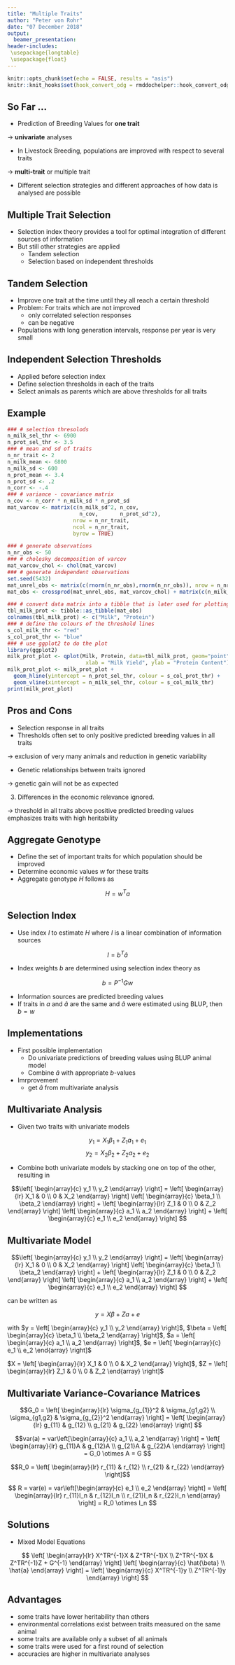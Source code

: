 ```yaml
---
title: "Multiple Traits"
author: "Peter von Rohr"
date: "07 December 2018"
output:
  beamer_presentation:
header-includes:
 \usepackage{longtable}
 \usepackage{float}
---
```


```r
knitr::opts_chunk$set(echo = FALSE, results = "asis")
knitr::knit_hooks$set(hook_convert_odg = rmddochelper::hook_convert_odg)
```

## So Far ...

* Prediction of Breeding Values for __one trait__

$\rightarrow$ __univariate__ analyses

* In Livestock Breeding, populations are improved with respect to several traits

$\rightarrow$ __multi-trait__ or multiple trait

* Different selection strategies and different approaches of how data is analysed are possible


## Multiple Trait Selection

* Selection index theory provides a tool for optimal integration of different sources of information
* But still other strategies are applied
    + Tandem selection
    + Selection based on independent thresholds
    
    
## Tandem Selection

* Improve one trait at the time until they all reach a certain threshold
* Problem: For traits which are not improved 
    + only correlated selection responses
    + can be negative
* Populations with long generation intervals, response per year is very small


## Independent Selection Thresholds

* Applied before selection index
* Define selection thresholds in each of the traits
* Select animals as parents which are above thresholds for all traits


## Example
```r
### # selection thresolods
n_milk_sel_thr <- 6900
n_prot_sel_thr <- 3.5
### # mean and sd of traits
n_nr_trait <- 2
n_milk_mean <- 6800
n_milk_sd <- 600
n_prot_mean <- 3.4
n_prot_sd <- .2
n_corr <- -.4
### # variance - covariance matrix
n_cov <- n_corr * n_milk_sd * n_prot_sd
mat_varcov <- matrix(c(n_milk_sd^2, n_cov,
                       n_cov,       n_prot_sd^2), 
                     nrow = n_nr_trait, 
                     ncol = n_nr_trait, 
                     byrow = TRUE)

### # generate observations
n_nr_obs <- 50
### # cholesky decomposition of varcov
mat_varcov_chol <- chol(mat_varcov)
### # generate independent observations
set.seed(5432)
mat_unrel_obs <- matrix(c(rnorm(n_nr_obs),rnorm(n_nr_obs)), nrow = n_nr_trait, byrow = TRUE)
mat_obs <- crossprod(mat_unrel_obs, mat_varcov_chol) + matrix(c(n_milk_mean, n_prot_mean), nrow=n_nr_obs, ncol=n_nr_trait, byrow = TRUE)
```
```r
### # convert data matrix into a tibble that is later used for plotting
tbl_milk_prot <- tibble::as_tibble(mat_obs)
colnames(tbl_milk_prot) <- c("Milk", "Protein")
### # define the colours of the threshold lines
s_col_milk_thr <- "red"
s_col_prot_thr <- "blue"
### # use ggplot2 to do the plot
library(ggplot2)
milk_prot_plot <- qplot(Milk, Protein, data=tbl_milk_prot, geom="point", 
                         xlab = "Milk Yield", ylab = "Protein Content")
milk_prot_plot <- milk_prot_plot + 
  geom_hline(yintercept = n_prot_sel_thr, colour = s_col_prot_thr) +
  geom_vline(xintercept = n_milk_sel_thr, colour = s_col_milk_thr)
print(milk_prot_plot)
```


## Pros and Cons

* Selection response in all traits 
* Thresholds often set to only positive predicted breeding values in all traits

$\rightarrow$ exclusion of very many animals and reduction in genetic variability

* Genetic relationships between traits ignored

$\rightarrow$ genetic gain will not be as expected

3. Differences in the economic relevance ignored. 

$\rightarrow$ threshold in all traits above positive predicted breeding values emphasizes traits with high heritability


## Aggregate Genotype 

* Define the set of important traits for which population should be improved
* Determine economic values $w$ for these traits
* Aggregate genotype $H$ follows as 

$$H = w^Ta$$


## Selection Index

* Use index $I$ to estimate $H$ where $I$ is a linear combination of information sources 

$$I = b^T\hat{a}$$

* Index weights $b$ are determined using selection index theory as 

$$b = P^{-1}Gw$$

* Information sources are predicted breeding values
* If traits in $a$ and $\hat{a}$ are the same and $\hat{a}$ were estimated using BLUP, then $b = w$


## Implementations

* First possible implementation
    + Do univariate predictions of breeding values using BLUP animal model
    + Combine $\hat{a}$ with appropriate $b$-values
    
* Imrprovement
    + get $\hat{a}$ from multivariate analysis
    
    
## Multivariate Analysis

* Given two traits with univariate models

$$y_1 = X_1 \beta_1 + Z_1a_1 + e_1$$
$$y_2 = X_2 \beta_2 + Z_2a_2 + e_2$$

* Combine both univariate models by stacking one on top of the other, resulting in

$$\left[
\begin{array}{c} 
  y_1 \\
  y_2
\end{array} 
\right] 
=
\left[ 
\begin{array}{lr}
X_1  &  0 \\
0    &  X_2
\end{array}
\right]
\left[ 
\begin{array}{c}
\beta_1 \\
\beta_2
\end{array}
\right]
+
\left[ 
\begin{array}{lr}
Z_1  &  0 \\
0    &  Z_2
\end{array}
\right]
\left[ 
\begin{array}{c}
a_1 \\
a_2
\end{array}
\right]
+
\left[ 
\begin{array}{c}
e_1 \\
e_2
\end{array}
\right]
$$


## Multivariate Model

$$\left[
\begin{array}{c} 
  y_1 \\
  y_2
\end{array} 
\right] 
=
\left[ 
\begin{array}{lr}
X_1  &  0 \\
0    &  X_2
\end{array}
\right]
\left[ 
\begin{array}{c}
\beta_1 \\
\beta_2
\end{array}
\right]
+
\left[ 
\begin{array}{lr}
Z_1  &  0 \\
0    &  Z_2
\end{array}
\right]
\left[ 
\begin{array}{c}
a_1 \\
a_2
\end{array}
\right]
+
\left[ 
\begin{array}{c}
e_1 \\
e_2
\end{array}
\right]
$$

can be written as

$$y = X \beta + Za + e$$

with $y = \left[
\begin{array}{c} 
  y_1 \\
  y_2
\end{array} 
\right]$, 
$\beta = \left[ 
\begin{array}{c}
\beta_1 \\
\beta_2
\end{array}
\right]$,
$a = \left[ 
\begin{array}{c}
a_1 \\
a_2
\end{array}
\right]$,
$e = \left[ 
\begin{array}{c}
e_1 \\
e_2
\end{array}
\right]$

\vspace{2ex}
$X = \left[ 
\begin{array}{lr}
X_1  &  0 \\
0    &  X_2
\end{array}
\right]$,
$Z = \left[ 
\begin{array}{lr}
Z_1  &  0 \\
0    &  Z_2
\end{array}
\right]$


## Multivariate Variance-Covariance Matrices

$$G_0 = \left[ 
\begin{array}{lr}
\sigma_{g_{1}}^2  &  \sigma_{g1,g2}  \\
\sigma_{g1,g2}    &  \sigma_{g_{2}}^2
\end{array}
\right] = \left[ 
\begin{array}{lr}
g_{11}  &  g_{12}  \\
g_{21}  &  g_{22}
\end{array}
\right]
$$

$$var(a) = var\left[\begin{array}{c} a_1 \\ a_2 \end{array} \right]
=  
\left[ 
\begin{array}{lr}
g_{11}A  &  g_{12}A \\
g_{21}A  &  g_{22}A
\end{array}
\right]
= G_0 \otimes A = G
$$

$$R_0 = \left[ 
\begin{array}{lr}
r_{11}  &  r_{12}  \\
r_{21}  &  r_{22}
\end{array}
\right]$$

$$
R = var(e) = var\left[\begin{array}{c} e_1 \\ e_2 \end{array} \right]
=  
\left[ 
\begin{array}{lr}
r_{11}I_n  &  r_{12}I_n \\
r_{21}I_n  &  r_{22}I_n
\end{array}
\right]
= R_0 \otimes I_n
$$


## Solutions

* Mixed Model Equations

$$
\left[ 
\begin{array}{lr}
X^TR^{-1}X  &  Z^TR^{-1}X  \\
Z^TR^{-1}X  &  Z^TR^{-1}Z + G^{-1}
\end{array}
\right]
\left[ 
\begin{array}{c}
\hat{\beta} \\
\hat{a}
\end{array}
\right]
=
\left[ 
\begin{array}{c}
X^TR^{-1}y \\
Z^TR^{-1}y
\end{array}
\right]
$$


## Advantages

* some traits have lower heritability than others
* environmental correlations exist between traits measured on the same animal
* some traits are available only a subset of all animals 
* some traits were used for a first round of selection
* accuracies are higher in multivariate analyses


